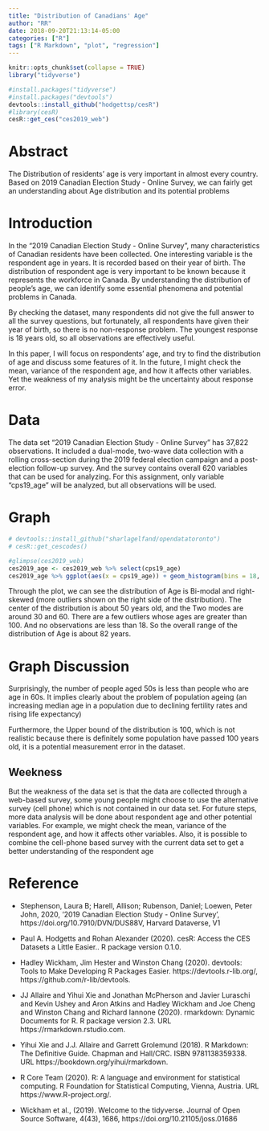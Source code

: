 ```yaml
---
title: "Distribution of Canadians' Age"
author: "RR"
date: 2018-09-20T21:13:14-05:00
categories: ["R"]
tags: ["R Markdown", "plot", "regression"]
---
```


```r
knitr::opts_chunk$set(collapse = TRUE)
library("tidyverse")
```

```r

#install.packages("tidyverse")
#install.packages("devtools")
devtools::install_github("hodgettsp/cesR")
#library(cesR)
cesR::get_ces("ces2019_web")
```

# Abstract
The Distribution of residents' age is very important in almost every country. Based on 2019 Canadian Election Study - Online Survey, we can fairly get an understanding about Age distribution and its potential problems


# Introduction

In the "2019 Canadian Election Study - Online Survey", many characteristics of Canadian residents have been collected. One interesting variable is the respondent age in years. It is recorded based on their year of birth. The distribution of respondent age is very important to be known because it represents the workforce in Canada. By understanding the distribution of people's age, we can identify some essential phenomena and potential problems in Canada. 

By checking the dataset, many respondents did not give the full answer to all the survey questions, but fortunately, all respondents have given their year of birth, so there is no non-response problem. The youngest response is 18 years old, so all observations are effectively useful.

In this paper, I will focus on respondents' age, and try to find the distribution of age and discuss some features of it. In the future, I might check the mean, variance of the respondent age, and how it affects other variables. Yet the weakness of my analysis might be the uncertainty about response error.

# Data

The data set "2019 Canadian Election Study - Online Survey" has 37,822 observations. It included a dual-mode, two-wave data collection with a rolling cross-section during the 2019 federal election campaign and a post-election follow-up survey. And the survey contains overall 620 variables that can be used for analyzing. For this assignment, only variable "cps19_age" will be analyzed, but all observations will be used.

# Graph
```r
# devtools::install_github("sharlagelfand/opendatatoronto")
# cesR::get_cescodes()

#glimpse(ces2019_web)
ces2019_age <- ces2019_web %>% select(cps19_age)
ces2019_age %>% ggplot(aes(x = cps19_age)) + geom_histogram(bins = 18, color = "black", fills = "grey") + labs(x = "xX", y = "yY", title = "XY", caption = "WHAT") + theme_bw()

```

Through the plot, we can see the distribution of Age is Bi-modal and right-skewed (more outliers shown on the right side of the distribution). The center of the distribution is about 50 years old, and the Two modes are around 30 and 60. There are a few outliers whose ages are greater than 100. And no observations are less than 18. So the overall range of the distribution of Age is about 82 years.


# Graph Discussion

Surprisingly, the number of people aged 50s is less than people who are age in 60s. It implies clearly about the problem of population ageing (an increasing median age in a population due to declining fertility rates and rising life expectancy)

Furthermore, the Upper bound of the distribution is 100, which is not realistic because there is definitely some population have passed 100 years old, it is a potential measurement error in the dataset.


## Weekness

But the weakness of the data set is that the data are collected through a web-based survey, some young people might choose to use the alternative survey (cell phone) which is not contained in our data set. For future steps, more data analysis will be done about respondent age and other potential variables. For example, we might check the mean, variance of the respondent age, and how it affects other variables. Also, it is possible to combine the cell-phone based survey with the current data set to get a better understanding of the respondent age

# Reference
- Stephenson, Laura B; Harell, Allison; Rubenson, Daniel; Loewen, Peter John, 2020, '2019 Canadian Election Study - Online Survey', https://doi.org/10.7910/DVN/DUS88V, Harvard Dataverse, V1

- Paul A. Hodgetts and Rohan Alexander (2020). cesR: Access the CES Datasets a Little Easier.. R package version 0.1.0.

- Hadley Wickham, Jim Hester and Winston Chang (2020). devtools: Tools to Make Developing R Packages Easier. https://devtools.r-lib.org/, https://github.com/r-lib/devtools.

- JJ Allaire and Yihui Xie and Jonathan McPherson and Javier Luraschi and Kevin Ushey and Aron Atkins and Hadley Wickham and Joe
 Cheng and Winston Chang and Richard Iannone (2020). rmarkdown: Dynamic Documents for R. R package version 2.3. URL https://rmarkdown.rstudio.com.

- Yihui Xie and J.J. Allaire and Garrett Grolemund (2018). R Markdown: The Definitive Guide. Chapman and Hall/CRC. ISBN 9781138359338. URL https://bookdown.org/yihui/rmarkdown.

- R Core Team (2020). R: A language and environment for statistical computing. R Foundation for Statistical Computing, Vienna,
  Austria. URL https://www.R-project.org/.

- Wickham et al., (2019). Welcome to the tidyverse. Journal of Open Source Software, 4(43), 1686, https://doi.org/10.21105/joss.01686
